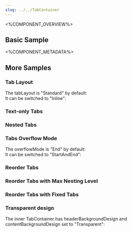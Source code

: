 ```yaml
---
slug: ../../TabContainer
---
```



<%COMPONENT_OVERVIEW%>

## Basic Sample
<Basic />

<%COMPONENT_METADATA%>

## More Samples

### Tab Layout

The tabLayout is "Standard" by default:
<TabLayout />
<br />
It can be switched to "Inline":
<TabLayoutInline />

### Text-only Tabs
<TextOnlyTabs />

### Nested Tabs
<NestedTabs />

### Tabs Overflow Mode

The overflowMode is "End" by default:
<OverflowMode />
<br />
It can be switched to "StartAndEnd":
<OverflowModeStartAndEnd />

### Reorder Tabs
<ReorderTabs />

### Reorder Tabs with Max Nesting Level
<ReorderTabsMaxNestingLevel />

### Reorder Tabs with Fixed Tabs
<ReorderTabsFixedTabs />

### Transparent design

The inner TabContainer has headerBackgroundDesign and contentBackgroundDesign set to "Transparent":
<TransparentDesign />
